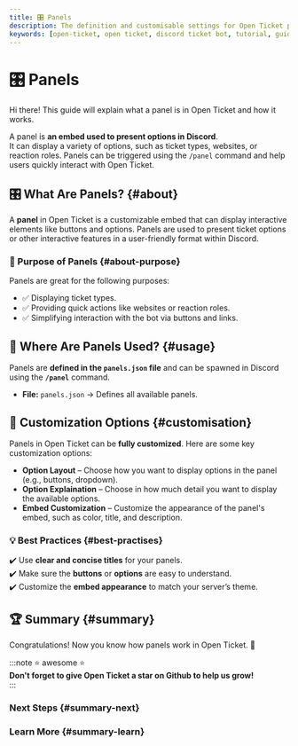```yaml
---
title: 🎛️ Panels
description: The definition and customisable settings for Open Ticket panels.
keywords: [open-ticket, open ticket, discord ticket bot, tutorial, guide, article, structures, definition, panel, embed, message, command]
---
```

<head>
    <link rel="apple-touch-icon" href="/img/logo_vertical.png"/>
</head>

# 🎛️ Panels
<FlexHorizontal>
<div style={{width:"50%"}} className="otdocs-flex-mobile-width">
Hi there! This guide will explain what a panel is in Open Ticket and how it works.

A panel is <C color="blue">**an embed used to present options in Discord**</C>.  
It can display a variety of options, such as ticket types, websites, or reaction roles.
Panels can be triggered using the `/panel` command and help users quickly interact with Open Ticket.

</div>
<div style={{width:"50%"}} className="otdocs-flex-mobile-width">
    <StyledTitle title="Panels" description="What are Open Ticket panels?"></StyledTitle>
</div>
</FlexHorizontal>

<Divider></Divider>  
## 🎛️ What Are Panels? \{#about}
A **panel** in Open Ticket is a customizable embed that can display interactive elements like buttons and options.
Panels are used to present ticket options or other interactive features in a user-friendly format within Discord.

### 🎯 Purpose of Panels \{#about-purpose}
Panels are great for the following purposes:  
- ✅ Displaying ticket types.  
- ✅ Providing quick actions like websites or reaction roles.  
- ✅ Simplifying interaction with the bot via buttons and links.  

<ScaleImage src="/img/docs-v4/panel-with-dropdown.png" alt="Example of a dropdown panel in Open Ticket." size="50%"/>  

<Divider></Divider>  
## 📍 Where Are Panels Used? \{#usage}
Panels are **defined in the `panels.json` file** and can be spawned in Discord using the **`/panel`** command.  

- **File:** `panels.json` → Defines all available panels.  

<LinkBlock mode="emoji" emoji="🎛️" url="/docs/reference/config/panels" isdoc="true" name="panels.json (Panels Config)" description="Configure panels or embeds which can be spawned in Discord using /panel."/>

<Divider></Divider> 
## 🎨 Customization Options \{#customisation}
Panels in Open Ticket can be **fully customized**. Here are some key customization options:

- **Option Layout** – Choose how you want to display options in the panel (e.g., buttons, dropdown).
- **Option Explaination** – Choose in how much detail you want to display the available options. 
- **Embed Customization** – Customize the appearance of the panel's embed, such as color, title, and description.

### 💡 Best Practices \{#best-practises}
✔️ Use **clear and concise titles** for your panels.  
✔️ Make sure the **buttons** or **options** are easy to understand.  
✔️ Customize the **embed appearance** to match your server’s theme.  

<Divider></Divider>  
## 🏆 Summary \{#summary}  
Congratulations! Now you know how panels work in Open Ticket. 🚀  

:::note ⭐ awesome ⭐  
**Don't forget to give Open Ticket a star on Github to help us grow!**  
:::

### Next Steps \{#summary-next}  
<LinkBlock mode="emoji" emoji="❓" url="/docs/guides/structures/questions" isdoc="true" name="Questions (questions.json)" description="Learn what a question is and how it works in Open Ticket."/>  
<LinkBlock mode="emoji" emoji="⚙️" url="/docs/guides/structures/options" isdoc="true" name="Options (options.json)" description="Discover different option types (ticket, website, role) and how to use them."/>  

### Learn More \{#summary-learn}  
<LinkBlock mode="emoji" emoji="💻" url="/docs/framework/get-started" isdoc="true" name="Create Plugins" description="Start developing Open Ticket plugins."/>  
<LinkBlock mode="emoji" emoji="📘" url="/docs/reference/get-started" isdoc="true" name="API Reference" description="Dive into the Open Ticket API for more advanced customization."/>  
<LinkBlock mode="emoji" emoji="🗺️" url="/docs/guides/roadmap" isdoc="true" name="Public Roadmap" description="View features that will be added in the future or help with contributing."/>  
<LinkBlock mode="emoji" emoji="💬" url="https://discord.gg/example" isdoc="false" name="Discord Server" description="Join our community for support and feature discussions."/>  